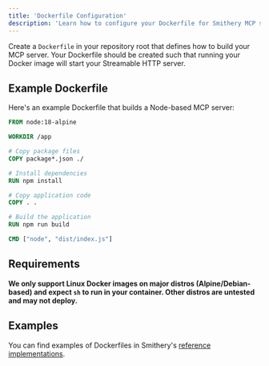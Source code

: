 ```yaml
---
title: 'Dockerfile Configuration'
description: 'Learn how to configure your Dockerfile for Smithery MCP servers.'
---
```


Create a `Dockerfile` in your repository root that defines how to build your MCP server. Your Dockerfile should be created such that running your Docker image will start your Streamable HTTP server.

## Example Dockerfile

Here's an example Dockerfile that builds a Node-based MCP server:

```dockerfile
FROM node:18-alpine

WORKDIR /app

# Copy package files
COPY package*.json ./

# Install dependencies
RUN npm install

# Copy application code
COPY . .

# Build the application
RUN npm run build

CMD ["node", "dist/index.js"]
```

## Requirements

**We only support Linux Docker images on major distros (Alpine/Debian-based) and expect `sh` to run in your container. Other distros are untested and may not deploy.**

## Examples

You can find examples of Dockerfiles in Smithery's [reference implementations](https://github.com/smithery-ai/mcp-servers).